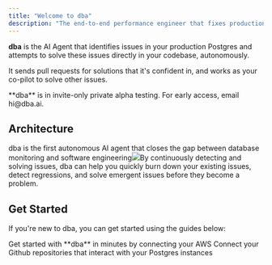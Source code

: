 ```yaml
---
title: "Welcome to dba"
description: "The end-to-end performance engineer that fixes production Postgres issues."
---
```


**dba** is the AI Agent that identifies issues in your production Postgres and
attempts to solve these issues directly in your codebase, autonomously.

It sends pull requests for solutions that it's confident in, and works as your co-pilot to solve other issues.

<Info>
  **dba** is in invite-only private alpha testing. For early access, email
  hi@dba.ai.
</Info>

## Architecture

dba is the first autonomous AI agent that closes the gap between database monitoring and software engineering![](/dba-overview.png)By continuously detecting and solving issues, dba can help you quickly burn down your existing issues, detect regressions, and solve emergent issues before they become a problem.

## Get Started

If you're new to dba, you can get started using the guides below:

<CardGroup cols={2}>
  <Card title="AWS" icon="aws" href="integrations/aws">
    Get started with **dba** in minutes by connecting your AWS
  </Card>

  <Card title="Github" icon="github" href="integrations/github">
    Connect your Github repositories that interact with your Postgres instances
  </Card>
</CardGroup>
